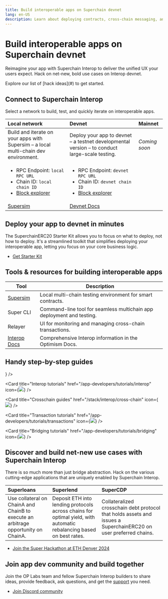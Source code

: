 ```yaml
---
title: Build interoperable apps on Superchain devnet
lang: en-US
description: Learn about deploying contracts, cross-chain messaging, and tutorials to help you build applications on the Superchain.
---
```



# Build interoperable apps on Superchain devnet

Reimagine your app with Superchain Interop to deliver the unified UX your users expect. Hack on net-new, bold use cases on Interop devnet.

<Callout type="info">
  Explore our list of [hack ideas](#) to get started.
</Callout>

## Connect to Superchain Interop

Select a network to build, test, and quickly iterate on interoperable apps.

| Local network                                                                                                   | Devnet                                                                                                            | Mainnet       |
| :-------------------------------------------------------------------------------------------------------------- | :---------------------------------------------------------------------------------------------------------------- | :------------ |
| Build and iterate on your apps with Supersim – a local multi-chain dev environment.                             | Deploy your app to devnet – a testnet developmental version – to conduct large-scale testing.                     | *Coming soon* |
| <ul><li>RPC Endpoint: `local RPC URL` </li><li>Chain ID: `local chain ID`</li><li>[Block explorer](#)</li></ul> | <ul><li>RPC Endpoint: `devnet RPC URL`</li><li>Chain ID: `devnet chain ID`</li><li> [Block explorer](#)</li></ul> |               |
| [Supersim](tutorials/supersim)                                                                                  | [Devnet Docs](/stack/interop/tools/devnet)                                                                        |               |

## Deploy your app to devnet in minutes

The SuperchainERC20 Starter Kit allows you to focus on what to deploy, not how to deploy. It's a streamlined toolkit that simplifies deploying your interoperable app, letting you focus on your core business logic.

*   [Get Starter Kit](starter-kit)

## Tools & resources for building interoperable apps

| Tool                           | Description                                                           |
| ------------------------------ | --------------------------------------------------------------------- |
| [Supersim](tools/supersim)     | Local multi-chain testing environment for smart contracts.            |
| Super CLI                      | Command-line tool for seamless multichain app deployment and testing. |
| Relayer                        | UI for monitoring and managing cross-chain transactions.              |
| [Interop Docs](/stack/interop) | Comprehensive Interop information in the Optimism Docs.               |

## Handy step-by-step guides

<Cards>
  <Card title="Supersim tutorials" href="/app-developers/tutorials/supersim" icon={<img src="/img/icons/shapes.svg" />} />

  <Card title="Interop tutorials" href="/app-developers/tutorials/interop" icon={<img src="/img/icons/shapes.svg" />} />

  <Card title="Crosschain guides" href="/stack/interop/cross-chain" icon={<img src="/img/icons/shapes.svg" />} />

  <Card title="Transaction tutorials" href="/app-developers/tutorials/transactions" icon={<img src="/img/icons/shapes.svg" />} />

  <Card title="Bridging tutorials" href="/app-developers/tutorials/bridging" icon={<img src="/img/icons/shapes.svg" />} />
</Cards>

## Discover and build net-new use cases with Superchain Interop

There is so much more than just bridge abstraction. Hack on the various cutting-edge applications that are uniquely enabled by Superchain Interop.

| Superloans                                                                         | Superlend                                                                                                           | SuperCDP                                                                                                         |
| :--------------------------------------------------------------------------------- | :------------------------------------------------------------------------------------------------------------------ | :--------------------------------------------------------------------------------------------------------------- |
| Use collateral on ChainA and ChainB to execute an arbitrage opportunity on ChainA. | Deposit ETH into lending protocols across chains for optimal yield, with automatic rebalancing based on best rates. | Collateralized crosschain debt protocol that holds assets and issues a SuperchainERC20 on user preferred chains. |

*   [Join the Super Hackathon at ETH Denver 2024](https://www.ethdenver.com/)

## Join app dev community and build together

Join the OP Labs team and fellow Superchain Interop builders to share ideas, provide feedback, ask questions, and get the [support](https://github.com/ethereum-optimism/developers/discussions) you need.

*   [Join Discord community](https://discord.gg/optimism)
